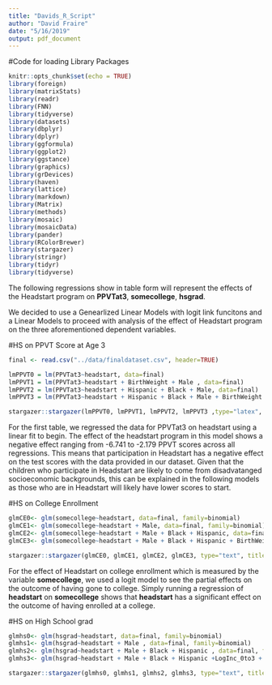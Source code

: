 ```yaml
---
title: "Davids_R_Script"
author: "David Fraire"
date: "5/16/2019"
output: pdf_document
---
```

#Code for loading Library Packages
```r
knitr::opts_chunk$set(echo = TRUE)
library(foreign)
library(matrixStats)
library(readr)
library(FNN)
library(tidyverse)
library(datasets)
library(dbplyr)
library(dplyr)
library(ggformula)
library(ggplot2)
library(ggstance)
library(graphics)
library(grDevices)
library(haven)
library(lattice)
library(markdown)
library(Matrix)
library(methods)
library(mosaic)
library(mosaicData)
library(pander)
library(RColorBrewer)
library(stargazer)
library(stringr)
library(tidyr)
library(tidyverse)

```


The following regressions show in table form will represent the effects of the Headstart program on **PPVTat3**, **somecollege**, **hsgrad**. 

We decided to use a Genearlized Linear Models with logit link funcitons and a Linear Models to proceed with analysis of the effect of Headstart program on the three aforementioned dependent variables. 

#HS on PPVT Score at Age 3
``` r
final <- read.csv("../data/finaldataset.csv", header=TRUE)

lmPPVT0 = lm(PPVTat3~headstart, data=final)
lmPPVT1 = lm(PPVTat3~headstart + BirthWeight + Male , data=final)
lmPPVT2 = lm(PPVTat3~headstart + Hispanic + Black + Male, data=final)
lmPPVT3 = lm(PPVTat3~headstart + Hispanic + Black + Male + BirthWeight + hsgrad + FirstBorn, data=final)

stargazer::stargazer(lmPPVT0, lmPPVT1, lmPPVT2, lmPPVT3 ,type="latex", title="Headstart effect on PPVT Scores at Age 3")


```

For the first table, we regressed the data for PPVTat3 on headstart using a linear fit to begin. The effect of the headstart program in this model shows a negative effect ranging from -6.741 to -2.179 PPVT scores across all regressions. This means that participation in Headstart has a negative effect on the test scores with the data provided in our dataset. Given that the children who participate in Headstart are likely to come from disadvatanged socioeconomic backgrounds, this can be explained in the following models as those who are in Headstart will likely have lower scores to start. 

#HS on College Enrollment
``` r

glmCE0<- glm(somecollege~headstart, data=final, family=binomial)
glmCE1<- glm(somecollege~headstart + Male, data=final, family=binomial)
glmCE2<- glm(somecollege~headstart + Male + Black + Hispanic, data=final, family=binomial)
glmCE3<- glm(somecollege~headstart + Male + Black + Hispanic + BirthWeight + LogInc_0to3, data=final, family=binomial)

stargazer::stargazer(glmCE0, glmCE1, glmCE2, glmCE3, type="text", title="Regressions of HS on College Enrollment")
```

For the effect of Headstart on college enrollment which is measured by the variable **somecollege**, we used a logit model to see the partial effects on the outcome of having gone to college. Simply running a regression of **headstart** on **somecollege** shows that **headstart** has a significant effect on the outcome of having enrolled at a college. 

#HS on High School grad
``` r
glmhs0<- glm(hsgrad~headstart, data=final, family=binomial)
glmhs1<- glm(hsgrad~headstart + Male , data=final, family=binomial)
glmhs2<- glm(hsgrad~headstart + Male + Black + Hispanic , data=final, family=binomial)
glmhs3<- glm(hsgrad~headstart + Male + Black + Hispanic +LogInc_0to3 + MothED, data=final, family=binomial)

stargazer::stargazer(glmhs0, glmhs1, glmhs2, glmhs3, type="text", title="Regressions of HS on High School Graduation")

```


